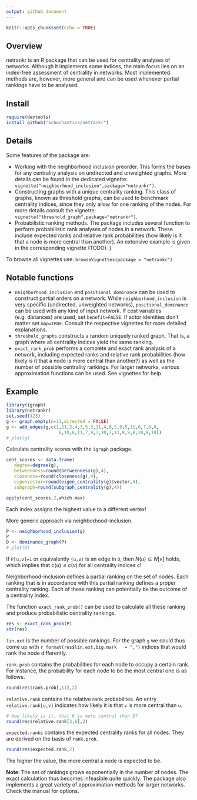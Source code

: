 ```yaml
---
output: github_document
---
```


```r
knitr::opts_chunk$set(echo = TRUE)
```

## Overview

netrankr is an R package that can be used for centrality analyses of networks.
Although it implements some indices, the main focus lies on an index-free assessment 
of centrality in networks. Most implemented methods are, however, more general and can be used 
whenever partial rankings have to be analysed.

## Install

```r
require(devtools)
install_github("schochastics/netrankr")
```

## Details

Some features of the package are: 

* Working with the neighborhood inclusion preorder. This forms the bases 
  for any centrality analysis on undirected and unweighted graphs. 
  More details can be found in the dedicated vignette: 
  `vignette("neighborhood_inclusion",package="netrankr")`.
* Constructing graphs with a unique centrality ranking. 
  This class of graphs, known as threshold graphs, can be used to benchmark 
  centrality indices, since they only allow for one ranking of the nodes.
  For more details consult the vignette: `vignette("threshold_graph",package="netrankr")`.
* Probabilistic ranking methods. The package includes several function to 
  perform probabilistic rank analyses of nodes in a network. These include expected
  ranks and relative rank probabilities (how likely is it that a node is more central than another).
  An extensive example is given in the corresponding vignette (TODO).
}
 
To browse all vignettes use: `browseVignettes(package = "netrankr")`

## Notable functions

* `neighborhood_inclusion` and `positional_dominance` can be used to construct 
partial orders on a network.  While `neighborhood_inclusion` is very specific 
(undirected, unweighted networks), `positional_dominance` can be used with any 
kind of input network. If cost variables (e.g. distances) are used, set 
`benefit=FALSE`. If actor identities don't matter set `map=TRUE`. Consult the respective
vignettes for more detailed explanations.
* `threshold_graphs` constructs a random uniquely ranked graph. That is, a graph 
where all centrality indices yield the same ranking.
* `exact_rank_prob` performs a complete and exact rank analysis of a network, including 
expected ranks and relative rank probabilities (how likely is it that a node is 
more central than another?) as well as the number of possible centrality rankings.
For larger networks, various approximation functions can be used. See vignettes for help.

## Example

```r
library(igraph)
library(netrankr)
set.seed(123)
g <- graph.empty(n=11,directed = FALSE)
g <- add_edges(g,c(1,11,2,4,3,5,3,11,4,8,5,9,5,11,6,7,6,8,
                    6,10,6,11,7,9,7,10,7,11,8,9,8,10,9,10))
# plot(g)
```

Calculate centrality scores with the `igraph` package.
```r
cent_scores <- data.frame(
   degree=degree(g),
   betweenness=round(betweenness(g),4),
   closeness=round(closeness(g),4),
   eigenvector=round(eigen_centrality(g)$vector,4),
   subgraph=round(subgraph_centrality(g),4))

apply(cent_scores,2,which.max)
```
Each index assigns the highest value to a different vertex! 

More generic approach via neighborhood-inclusion.
```r
P <- neighborhood_inclusion(g)
P
D <- dominance_graph(P)
# plot(D)
```
If `P[u,v]=1` or equivalently `(u,v)` is an edge in `D`, then $N(u) \subseteq N[v]$
holds, which implies that $c(u) \leq c(v)$ for all centrality indices $c$!  

Neighborhood-inclusion defines a partial ranking on the set of nodes. Each ranking 
that is in accordance with this partial ranking defines a proper centrality ranking.
Each of these ranking can potentially be the outcome of a centrality index.  

The function `exact_rank_prob()` can be used to calculate all these ranking and produce
probabilistic centrality rankings.
```r
res <- exact_rank_prob(P)
str(res)
```
`lin.ext` is the number of possible rankings. For the graph `g` we could thus come up with
`r format(res$lin.ext,big.mark   = ",")` indices that would rank the node differently.  

`rank.prob` contains the probabilities for each node to occupy a certain rank. 
For instance, the probability for each node to be the most central one is as follows.
```r
round(res$rank.prob[,11],2)
```

`relative.rank` contains the relative rank probabilites. An entry `relative.rank[u,v]`
indicates how likely it is that `v` is more central than `u`.
```r
# How likely is it, that 6 is more central than 3?
round(res$relative.rank[3,6],2)
```

`expected.ranks` contains the expected centrality ranks for all nodes. They are 
derived on the basis of `rank.prob`.
```r
round(res$expected.rank,2)
```
The higher the value, the more central a node is expected to be.

**Note**: The set of rankings grows exponentially in the number of nodes. The exact 
calculation thus becomes infeasible quite quickly. The package also implements a great variety
of approximation methods for larger networks. Check the manual for options.